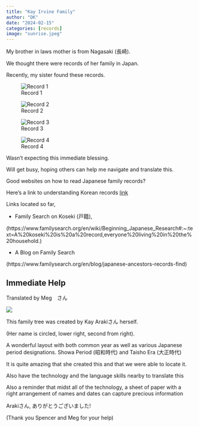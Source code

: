 ```yaml
---
title: "Kay Irvine Family"
author: "DK"
date: "2024-02-15"
categories: [records]
image: "sunrise.jpeg"
---
```


My brother in laws mother is from Nagasaki (長崎).

We thought there were records of her family in Japan.

Recently, my sister found these records.

![Record 1](ki.png)

![Record 2](ki1.png)

![Record 3](ki2.png)

![Record 4](ki3.png)

Wasn't expecting this immediate blessing.

Will get busy, hoping others can help me navigate and translate this.

Good websites on how to read Japanese family records?

Here's a link to understanding Korean records [link](https://www.familysearch.org/ko/help/helpcenter/lessons/%EC%A1%B1%EB%B3%B4-%EC%9D%BD%EA%B8%B0)

Links located so far,

-   Family Search on Koseki (戸籍),

(https://www.familysearch.org/en/wiki/Beginning_Japanese_Research#:\~:text=A%20koseki%20is%20a%20record,everyone%20living%20in%20the%20household.)

-   A Blog on Family Search

(https://www.familysearch.org/en/blog/japanese-ancestors-records-find)

## Immediate Help

Translated by Meg　さん

![](Araki%20and%20Koyama%20Family%20tree_1.png)

This family tree was created by Kay Arakiさん herself.

(Her name is circled, lower right, second from right).

A wonderful layout with both common year as well as various Japanese period designations. Showa Period (昭和時代) and Taisho Era (大正時代)

It is quite amazing that she created this and that we were able to locate it.

Also have the technology and the language skills nearby to translate this

Also a reminder that midst all of the technology, a sheet of paper with a right arrangement of names and dates can capture precious information

Arakiさん, ありがとうございました!

(Thank you Spencer and Meg for your help)
